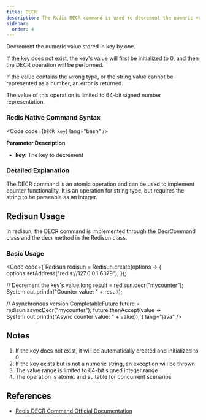 ```yaml
---
title: DECR
description: The Redis DECR command is used to decrement the numeric value stored in a key by one.
sidebar:
  order: 4
---
```



Decrement the numeric value stored in key by one.

If the key does not exist, the key's value will first be initialized to 0, and then the DECR operation will be performed.

If the value contains the wrong type, or the string value cannot be represented as a number, an error is returned.

The value of this operation is limited to 64-bit signed number representation.

### Redis Native Command Syntax

<Code code={`DECR key`} lang="bash" />

**Parameter Description**

- **key**: The key to decrement

### Detailed Explanation

The DECR command is an atomic operation and can be used to implement counter functionality. It is an operation for string type, but requires the string to be parseable as an integer.

## Redisun Usage

In redisun, the DECR command is implemented through the DecrCommand class and the decr method in the Redisun class.

### Basic Usage

<Code code={`Redisun redisun = Redisun.create(options -> {
    options.setAddress("redis://127.0.0.1:6379");
});

// Decrement the key's value
long result = redisun.decr("mycounter");
System.out.println("Counter value: " + result);

// Asynchronous version
CompletableFuture<Long> future = redisun.asyncDecr("mycounter");
future.thenAccept(value -> System.out.println("Async counter value: " + value));`} lang="java" />

## Notes

1. If the key does not exist, it will be automatically created and initialized to 0
2. If the key exists but is not a numeric string, an exception will be thrown
3. The value range is limited to 64-bit signed integer range
4. The operation is atomic and suitable for concurrent scenarios

## References

- [Redis DECR Command Official Documentation](https://redis.io/commands/decr/)